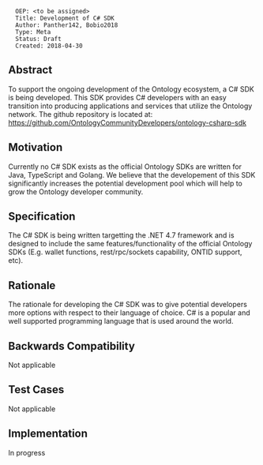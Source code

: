 <pre>
  OEP: <to be assigned>
  Title: Development of C# SDK
  Author: Panther142, Bobio2018
  Type: Meta
  Status: Draft
  Created: 2018-04-30
</pre>

==Abstract==

To support the ongoing development of the Ontology ecosystem, a C# SDK is being developed.  This SDK provides C# developers with an easy transition into producing applications and services that utilize the Ontology network. The github repository is located at: https://github.com/OntologyCommunityDevelopers/ontology-csharp-sdk

==Motivation==

Currently no C# SDK exists as the official Ontology SDKs are written for Java, TypeScript and Golang.  We believe that the developement of this SDK significantly increases the potential development pool which will help to grow the Ontology developer community.

==Specification==

The C# SDK is being written targetting the .NET 4.7 framework and is designed to include the same features/functionality of the official Ontology SDKs (E.g. wallet functions, rest/rpc/sockets capability, ONTID support, etc).

==Rationale==

The rationale for developing the C# SDK was to give potential developers more options with respect to their language of choice.  C# is a popular and well supported programming language that is used around the world.

==Backwards Compatibility==

Not applicable

==Test Cases==

Not applicable

==Implementation==

In progress
